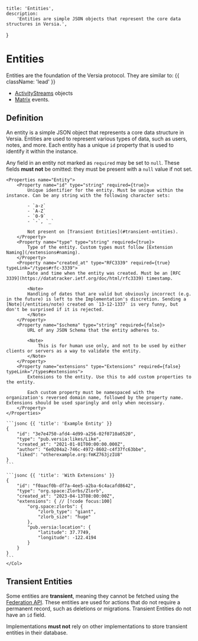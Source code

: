     title: 'Entities',
    description:
        'Entities are simple JSON objects that represent the core data structures in Versia.',
}

# Entities

Entities are the foundation of the Versia protocol. They are similar to: {{ className: 'lead' }}

- [ActivityStreams](https://www.w3.org/TR/activitystreams-core/) objects
- [Matrix](https://matrix.org/) events.

## Definition

An entity is a simple JSON object that represents a core data structure in Versia. Entities are used to represent various types of data, such as users, notes, and more. Each entity has a unique `id` property that is used to identify it within the instance.

Any field in an entity not marked as `required` may be set to `null`. These fields **must not** be omitted: they must be present with a `null` value if not set.

<Row>
  <Col>

    <Properties name="Entity">
        <Property name="id" type="string" required={true}>
            Unique identifier for the entity. Must be unique within the instance. Can be any string with the following character sets:

            - `a-z`
            - `A-Z`
            - `0-9`
            - `-`, `_`

            Not present on [Transient Entities](#transient-entities).
        </Property>
        <Property name="type" type="string" required={true}>
            Type of the entity. Custom types must follow [Extension Naming](/extensions#naming).
        </Property>
        <Property name="created_at" type="RFC3339" required={true} typeLink="/types#rfc-3339">
            Date and time when the entity was created. Must be an [RFC 3339](https://datatracker.ietf.org/doc/html/rfc3339) timestamp.

            <Note>
            Handling of dates that are valid but obviously incorrect (e.g. in the future) is left to the Implementation's discretion. Sending a [Note](/entities/note) created on `13-12-1337` is very funny, but don't be surprised if it is rejected.
            </Note>
        </Property>
        <Property name="$schema" type="string" required={false}>
            URL of any JSON Schema that the entity adheres to.

            <Note>
                This is for human use only, and not to be used by either clients or servers as a way to validate the entity.
            </Note>
        </Property>
        <Property name="extensions" type="Extensions" required={false} typeLink="/types#extensions">
            Extensions to the entity. Use this to add custom properties to the entity.

            Each custom property must be namespaced with the organization's reversed domain name, followed by the property name. Extensions should be used sparingly and only when necessary.
        </Property>
    </Properties>
  </Col>
  <Col sticky>

    ```jsonc {{ 'title': 'Example Entity' }}
    {
        "id": "3e7e4750-afd4-4d99-a256-02f0710a0520",
        "type": "pub.versia:likes/Like",
        "created_at": "2021-01-01T00:00:00.000Z",
        "author": "6e0204a2-746c-4972-8602-c4f37fc63bbe",
        "liked": "otherexample.org:fmKZ763jzIU8"
    }
    ``` 

    ```jsonc {{ 'title': 'With Extensions' }}
    {
        "id": "f0aacf0b-df7a-4ee5-a2ba-6c4acafd8642",
        "type": "org.space:Zlorbs/Zlorb",
        "created_at": "2023-04-13T08:00:00Z",
        "extensions": { // [!code focus:100]
            "org.space:zlorbs": {
                "zlorb_type": "giant",
                "zlorb_size": "huge"
            },
            "pub.versia:location": {
                "latitude": 37.7749,
                "longitude": -122.4194
            }
        }
    }
    ```
    </Col>
</Row>

## Transient Entities

Some entities are **transient**, meaning they cannot be fetched using the [Federation API](/api/endpoints). These entities are used for actions that do not require a permanent record, such as deletions or migrations. Transient Entities do not have an `id` field.

Implementations **must not** rely on other implementations to store transient entities in their database.